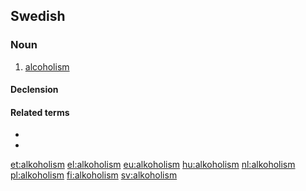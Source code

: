 ==Swedish==
{{wikipedia|lang=sv}}

===Noun===
{{sv-noun|c}}
# [[alcoholism]]

====Declension====
{{sv-noun-unc-irreg-c|2=alkoholismen}}

====Related terms====
* {{l|sv|alkohol}}
* {{l|sv|alkoholist}}

[[et:alkoholism]]
[[el:alkoholism]]
[[eu:alkoholism]]
[[hu:alkoholism]]
[[nl:alkoholism]]
[[pl:alkoholism]]
[[fi:alkoholism]]
[[sv:alkoholism]]